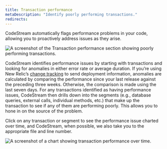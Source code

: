 ```yaml
---
title: Transaction performance
metaDescription: "Identify poorly performing transactions."
redirects:
---
```





CodeStream automatically flags performance problems in your code, allowing you to proactively address issues as they arise.

<img
  title="Transaction performance section showing poorly performing transactions."
  alt="A screenshot of the Transaction performance section showing poorly performing transactions."
  src={codestreamCodeLevelAnomalies}
/>

CodeStream identifies performance issues by starting with transactions and looking for anomalies in either error rate or average duration. If you’re using New Relic’s [change tracking](/docs/change-tracking/change-tracking-introduction/) to send deployment information, anomalies are calculated by comparing the performance since your last release against the preceding three weeks. Otherwise, the comparison is made using the last seven days. For any transactions identified as having performance issues, CodeStream then drills down into the segments (e.g., database queries, external calls, individual methods, etc.) that make up the transaction to see if any of them are performing poorly. This allows you to hone in on the source of the problem.

Click on any transaction or segment to see the performance issue charted over time, and CodeStream, when possible, we also take you to the appropriate file and line number.

<img
  title="Chart of transaction performance over time."
  alt="A screenshot of a chart showing transaction performance over time."
  src={codestreamAnomalousDuration}
/>
